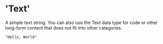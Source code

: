 # 'Text'

A simple text string. You can also use the Text data type for code or other long-form content that does not fit into other categories.

```
"Hello, World"
```
